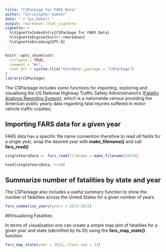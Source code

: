 ```yaml
---
title: "CSPackage for FARS Data"
author: "Christopher Sumter"
date: "`r Sys.Date()`"
output: rmarkdown::html_vignette
vignette: >
  %\VignetteIndexEntry{CSPackage for FARS Data}
  %\VignetteEngine{knitr::rmarkdown}
  %\VignetteEncoding{UTF-8}
---
```


```r
knitr::opts_chunk$set(
  collapse = TRUE,
  comment = "#>",
  root.dir = system.file("testdata",package = "CSPackage")
)
library(CSPackage)

```

The CSPackage includes some functions for importing, exploring and visualising the US National Highway Traffic Safety Administration's ([Fatality Analysis Reporting System](https://www.nhtsa.gov/research-data/fatality-analysis-reporting-system-fars)), which is a nationwide census providing the American public yearly data regarding fatal injuries suffered in motor vehicle traffic crashes.

## Importing FARS data for a given year

FARS data has a specific file name convention therefore to read *all* fields for a single year, wrap the desired year with **make_filename()** and call **fars_read()**

```r

singleYearsData <- fars_read(filename = make_filename(2015))

head(singleYearsData, n=10)

```

## Summarize number of fatalities by state and year

The CSPackage also includes a useful summary function to show the number of fatalities across the United States for a given number of years.

```r
fars_summarize_years(years = 2013:2015)

```

##Visualizing Fatalities

In terms of visualization one can create a simple map plot of fatalities for a given year and state (identified by its ID) using the **fars_map_state()** function.

```r

fars_map_state(year = 2014, state.num = 13)

```


